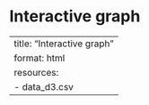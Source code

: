 # Interactive graph

---
title: "Interactive graph"
format: html
resources:
  - data_d3.csv
---

<style>
    .controls {
        margin-bottom: 20px;
    }
    .legend {
        font-size: 14px;
    }
    .legend rect {
        width: 20px;
        height: 20px;
        margin-right: 10px;
    }
    .legend text {
        vertical-align: middle;
    }
</style>


<div id="plot1"></div>
<div id="plot2"></div>



<script src="https://cdn.jsdelivr.net/npm/d3@7"></script>
<script src=""https://d3js.org/d3.v7.min.js""></script>

<script src="scripts/myscript.js"></script>


